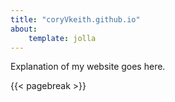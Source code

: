 ```yaml
---
title: "coryVkeith.github.io"
about:
    template: jolla
---
```


Explanation of my website goes here.





{{< pagebreak >}}

::: {.column-page-inset .text-center}
```{=html}
<a class="btn btn-outline-dark", href="https://github.com/coryvkeith" target="_blank" rel="noopener noreferrer">
    <i class="bi bi-github" role='img' aria-label='Github'></i>
</a>

<a class="btn btn-outline-dark", href="https://scholar.google.com/citations?hl=en&user=lMC4RWEAAAAJ" target="_blank" rel="noopener noreferrer">
    <i class="ai ai-google-scholar-square ai-3x" role='img' aria-label='Google Scholar'></i>
</a>

<a class="btn btn-outline-dark", href="https://www.linkedin.com/in/cory-keith-2b136a126/" target="_blank" rel="noopener noreferrer">
    <i class="bi bi-linkedin" role='img' aria-label='LinkedIn'></i>
</a>
```
:::